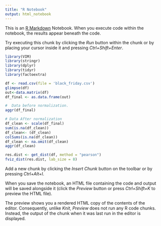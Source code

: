 ```yaml
---
title: "R Notebook"
output: html_notebook
---
```


This is an [R Markdown](http://rmarkdown.rstudio.com) Notebook. When you execute code within the notebook, the results appear beneath the code. 

Try executing this chunk by clicking the *Run* button within the chunk or by placing your cursor inside it and pressing *Ctrl+Shift+Enter*. 
```r
library(VIM)
library(stringr)
library(dplyr)
library(tidyr)
library(factoextra)

```

```r
df <- read.csv(file = 'black_friday.csv')
glimpse(df)
out<-data.matrix(df)
df_final <- as.data.frame(out)
```

```r
#  Data before normalization. 
aggr(df_final)
```

```r
# Data After normalization
df_clean <- scale(df_final)
sum(is.na(df_clean))
df_clean<- (df_clean)
colSums(is.na(df_clean))
df_clean <- na.omit(df_clean)
aggr(df_clean)
```



```r
res.dist <- get_dist(df, method = "pearson")
fviz_dist(res.dist, lab_size = 8)
```







Add a new chunk by clicking the *Insert Chunk* button on the toolbar or by pressing *Ctrl+Alt+I*.

When you save the notebook, an HTML file containing the code and output will be saved alongside it (click the *Preview* button or press *Ctrl+Shift+K* to preview the HTML file).

The preview shows you a rendered HTML copy of the contents of the editor. Consequently, unlike *Knit*, *Preview* does not run any R code chunks. Instead, the output of the chunk when it was last run in the editor is displayed.
